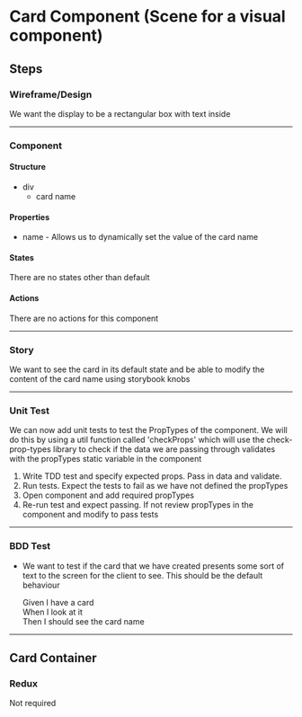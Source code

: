 # Card Component (Scene for a visual component)


## Steps 
### Wireframe/Design 
We want the display to be a rectangular box with text inside

***

### Component 
#### Structure
* div
    * card name

#### Properties
* name - Allows us to dynamically set the value of the card name

#### States
There are no states other than default

#### Actions
There are no actions for this component

***

### Story 
We want to see the card in its default state and be able to modify
the content of the card name using storybook knobs

*** 

### Unit Test 
We can now add unit tests to test the PropTypes of the component.
We will do this by using a util function called 'checkProps' which will use the check-prop-types library
to check if the data we are passing through validates with the propTypes static variable in the component

1) Write TDD test and specify expected props. Pass in data and validate.
2) Run tests. Expect the tests to fail as we have not defined the propTypes
3) Open component and add required propTypes
4) Re-run test and expect passing. If not review propTypes in the component and modify to pass tests

***

### BDD Test 
* We want to test if the card that we have created presents some
sort of text to the screen for the client to see. This should be
the default behaviour

    Given I have a card  
    When I look at it  
    Then I should see the card name

*** 
## Card Container 
### Redux 
Not required